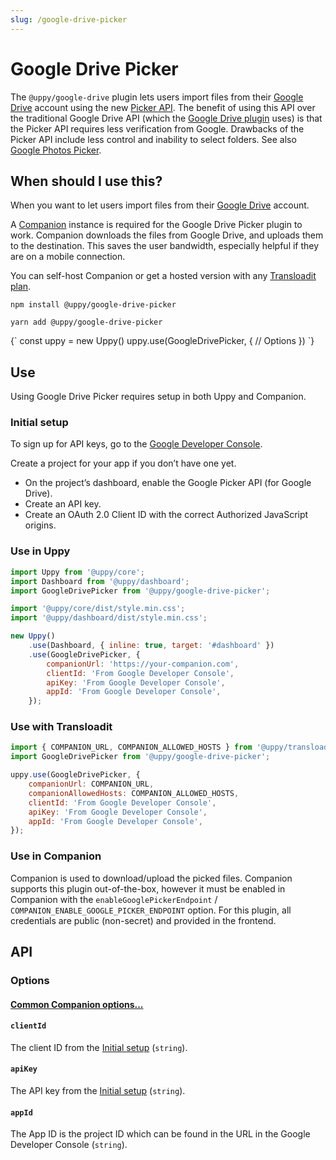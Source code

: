 ```yaml
---
slug: /google-drive-picker
---
```


# Google Drive Picker

The `@uppy/google-drive` plugin lets users import files from their
[Google Drive](https://drive.google.com) account using the new
[Picker API](https://developers.google.com/drive/picker). The benefit of using
this API over the traditional Google Drive API (which the
[Google Drive plugin](./google-drive.mdx) uses) is that the Picker API requires
less verification from Google. Drawbacks of the Picker API include less control
and inability to select folders. See also
[Google Photos Picker](./google-photos-picker.mdx).

## When should I use this?

When you want to let users import files from their
[Google Drive](https://drive.google.com) account.

A [Companion](/docs/companion) instance is required for the Google Drive Picker
plugin to work. Companion downloads the files from Google Drive, and uploads
them to the destination. This saves the user bandwidth, especially helpful if
they are on a mobile connection.

You can self-host Companion or get a hosted version with any
[Transloadit plan](https://transloadit.com/pricing/).

<Tabs>
  <TabItem value="npm" label="NPM" default>

```shell
npm install @uppy/google-drive-picker
```

  </TabItem>

  <TabItem value="yarn" label="Yarn">

```shell
yarn add @uppy/google-drive-picker
```

  </TabItem>

  <TabItem value="cdn" label="CDN">
    <UppyCdnExample>
      {`
        const uppy = new Uppy()
        uppy.use(GoogleDrivePicker, {
          // Options
        })
      `}
    </UppyCdnExample>
  </TabItem>
</Tabs>

## Use

Using Google Drive Picker requires setup in both Uppy and Companion.

### Initial setup

To sign up for API keys, go to the
[Google Developer Console](https://console.developers.google.com/).

Create a project for your app if you don’t have one yet.

- On the project’s dashboard, enable the Google Picker API (for Google Drive).
- Create an API key.
- Create an OAuth 2.0 Client ID with the correct Authorized JavaScript origins.

### Use in Uppy

```js {10-13} showLineNumbers
import Uppy from '@uppy/core';
import Dashboard from '@uppy/dashboard';
import GoogleDrivePicker from '@uppy/google-drive-picker';

import '@uppy/core/dist/style.min.css';
import '@uppy/dashboard/dist/style.min.css';

new Uppy()
	.use(Dashboard, { inline: true, target: '#dashboard' })
	.use(GoogleDrivePicker, {
		companionUrl: 'https://your-companion.com',
		clientId: 'From Google Developer Console',
		apiKey: 'From Google Developer Console',
		appId: 'From Google Developer Console',
	});
```

### Use with Transloadit

```js
import { COMPANION_URL, COMPANION_ALLOWED_HOSTS } from '@uppy/transloadit';
import GoogleDrivePicker from '@uppy/google-drive-picker';

uppy.use(GoogleDrivePicker, {
	companionUrl: COMPANION_URL,
	companionAllowedHosts: COMPANION_ALLOWED_HOSTS,
	clientId: 'From Google Developer Console',
	apiKey: 'From Google Developer Console',
	appId: 'From Google Developer Console',
});
```

### Use in Companion

Companion is used to download/upload the picked files. Companion supports this
plugin out-of-the-box, however it must be enabled in Companion with the
`enableGooglePickerEndpoint` / `COMPANION_ENABLE_GOOGLE_PICKER_ENDPOINT` option.
For this plugin, all credentials are public (non-secret) and provided in the
frontend.

## API

### Options

#### [Common Companion options...](./companion-options.mdx)

#### `clientId`

The client ID from the [Initial setup](#initial-setup) (`string`).

#### `apiKey`

The API key from the [Initial setup](#initial-setup) (`string`).

#### `appId`

The App ID is the project ID which can be found in the URL in the Google
Developer Console (`string`).
